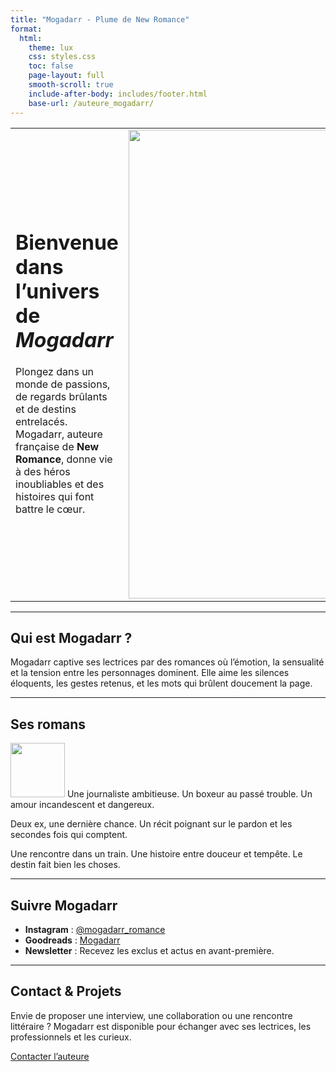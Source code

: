 ```yaml
---
title: "Mogadarr - Plume de New Romance"
format:
  html:
    theme: lux
    css: styles.css
    toc: false
    page-layout: full
    smooth-scroll: true
    include-after-body: includes/footer.html
    base-url: /auteure_mogadarr/
---
```


+---------------------------------------------------------------------------------------------------------------------------------------------------------------------------------------------------------------+---------------------------------------+
| <div>                                                                                                                                                                                                         | ![](images/mogadarr.png){width="750"} |
|                                                                                                                                                                                                               |                                       |
| # Bienvenue dans l'univers de *Mogadarr*                                                                                                                                                                      |                                       |
|                                                                                                                                                                                                               |                                       |
| Plongez dans un monde de passions, de regards brûlants et de destins entrelacés. Mogadarr, auteure française de **New Romance**, donne vie à des héros inoubliables et des histoires qui font battre le cœur. |                                       |
|                                                                                                                                                                                                               |                                       |
| </div>                                                                                                                                                                                                        |                                       |
+---------------------------------------------------------------------------------------------------------------------------------------------------------------------------------------------------------------+---------------------------------------+

------------------------------------------------------------------------

## Qui est Mogadarr ?

::: {.grid columns="1"}
::: g-col
::: {.card title="Une auteure au cœur vibrant" image="images/icon-heart.png"}
Mogadarr captive ses lectrices par des romances où l’émotion, la sensualité et la tension entre les personnages dominent. Elle aime les silences éloquents, les gestes retenus, et les mots qui brûlent doucement la page.
:::
:::
:::

------------------------------------------------------------------------

## Ses romans

::: {.grid columns="3"}
::: g-col
::: {.card title="Brûlure Secrète" image="images/brulure_secrete.jpg"}
![](images/brulure_secrete.png){width="87"} Une journaliste ambitieuse. Un boxeur au passé trouble. Un amour incandescent et dangereux.
:::
:::

::: g-col
::: {.card title="Sous la pluie de tes promesses" image="images/pluie_promesses.jpg"}
Deux ex, une dernière chance. Un récit poignant sur le pardon et les secondes fois qui comptent.
:::
:::

::: g-col
::: {.card title="L'étreinte du hasard" image="images/etreinte_hasard.jpg"}
Une rencontre dans un train. Une histoire entre douceur et tempête. Le destin fait bien les choses.
:::
:::
:::

------------------------------------------------------------------------

## Suivre Mogadarr

::: {.grid columns="1"}
::: g-col
::: {.card title="Restez connectés" image="images/icon-social.png"}
-   **Instagram** : [\@mogadarr_romance](https://instagram.com/mogadarr_romance)
-   **Goodreads** : [Mogadarr](https://goodreads.com)
-   **Newsletter** : Recevez les exclus et actus en avant-première.
:::
:::
:::

------------------------------------------------------------------------

## Contact & Projets

::: {.grid columns="1"}
::: g-col
::: {.card title="Entrer en contact" image="images/icon-mail.png"}
Envie de proposer une interview, une collaboration ou une rencontre littéraire ? Mogadarr est disponible pour échanger avec ses lectrices, les professionnels et les curieux.
:::
:::
:::

::: center-button
<a href="mailto:mogadarr@gmail.com" class="button">Contacter l’auteure</a>
:::